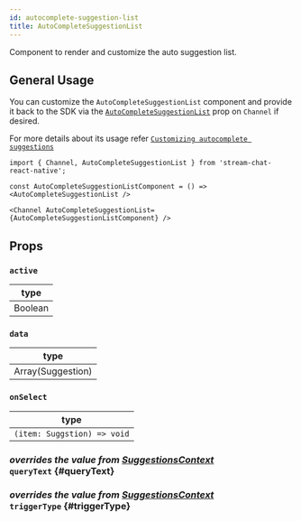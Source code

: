 ```yaml
---
id: autocomplete-suggestion-list
title: AutoCompleteSuggestionList
---
```



Component to render and customize the auto suggestion list.

## General Usage

You can customize the `AutoCompleteSuggestionList` component and provide it back to the SDK via the [`AutoCompleteSuggestionList`](../core-components/channel.mdx#AutoCompleteSuggestionList) prop on `Channel` if desired.

For more details about its usage refer [`Customizing autocomplete suggestions`](../guides/custom-auto-complete-suggestion-list.mdx)

```tsx
import { Channel, AutoCompleteSuggestionList } from 'stream-chat-react-native';

const AutoCompleteSuggestionListComponent = () => <AutoCompleteSuggestionList />

<Channel AutoCompleteSuggestionList={AutoCompleteSuggestionListComponent} />
```

## Props

### `active`

| type    |
| ------- |
| Boolean |

### `data`

| type              |
| ----------------- |
| Array(Suggestion) |

### `onSelect`

| type                        |
| --------------------------- |
| `(item: Suggstion) => void` |

### <div class="label description">_overrides the value from [SuggestionsContext](../../contexts/suggestions-context#querytext)_</div> `queryText` \{#queryText}

<QueryText />

### <div class="label description">_overrides the value from [SuggestionsContext](../../contexts/suggestions-context#triggertype)_</div> `triggerType` \{#triggerType}

<TriggerType />
